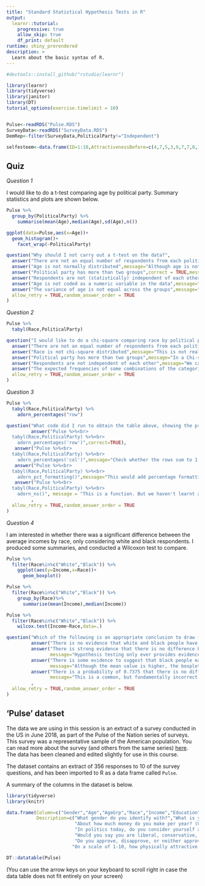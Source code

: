 ```yaml
---
title: "Standard Statistical Hypothesis Tests in R"
output: 
  learnr::tutorial:
    progressive: true
    allow_skip: true
    df_print: default
runtime: shiny_prerendered
description: >
  Learn about the basic syntax of R.
---
```



```r
#devtools::install_github("rstudio/learnr")

library(learnr)
library(tidyverse)
library(janitor)
library(DT)
tutorial_options(exercise.timelimit = 10)


Pulse<-readRDS("Pulse.RDS")
SurveyData<-readRDS("SurveyData.RDS")
DemRep<-filter(SurveyData,PoliticalParty!="Independent")

selfesteem<-data.frame(ID=1:10,AttractivenessBefore=c(4,7,5,3,9,7,7,8,1,10),AttractivenessAfter=c(8,7,4,7,9,8,5,9,10,8))

```


## Quiz

*Question 1*

I would like to do a t-test comparing age by political party. Summary statistics and plots are shown below.

```r
Pulse %>%
  group_by(PoliticalParty) %>%
    summarise(mean(Age),median(Age),sd(Age),n())
```

```r
ggplot(data=Pulse,aes(x=Age))+
  geom_histogram()+
    facet_wrap(~PoliticalParty)
```


```r
question("Why should I not carry out a t-test on the data?",
  answer("There are not an equal number of respondents from each political party",message="Although statistical power is highest when groups are equally sized, it is never a requirement to have equal numbers of responses"),
  answer("Age is not normally distributed",message="Although age is not perfectly normally distributed, the approximation to normality looks close enough in this data"),
  answer("Political party has more than two groups",correct = TRUE,message="We can only run a t-test when we have exactly two groups. We could filter our data to remove 'independents' and then run a t-test; or look at a different statistical method"),
  answer("Respondents are not (statistically) independent of each other",message="We can assume respondents from this survey are independent (of each other)"),
  answer("Age is not coded as a numeric variable in the data",message="AgeGrp is not a numeric variable, but Age is"),
  answer("The variance of age is not equal across the groups",message="Variance is approximately equal for all groups; and this is not a requirement for the t.test funtion in R"),
  allow_retry = TRUE,random_answer_order = TRUE
)
```
*Question 2*

```r
Pulse %>%
  tabyl(Race,PoliticalParty)
```


```r
question("I would like to do a chi-square comparing race by political party. A cross-tabulation is shown above. For what reason would it be innapropriate to to carry out a chi-square test on the data?",
  answer("There are not an equal number of respondents from each political party",message="Although statistical power is highest when groups are equally sized, it is never a requirement to have equal numbers of responses"),
  answer("Race is not chi-square distributed",message="This is not really a thing"),
  answer("Political party has more than two groups",message="In a Chi-square test there is no limit to the number of groups"),
  answer("Respondents are not independent of each other",message="We can assume respondents from this survey are independent"),
  answer("The expected frequencies of some combinations of the categories are very low",correct=TRUE,message="There are very low numbers of 'Asian','Latino' and 'Other' respondents which will cause problems. We could consider either filtering our data to include only 'White' and 'Black respondents; combining the 'Asian','Latino' and 'Other' categories together, or using a Fisher test"),
  allow_retry = TRUE,random_answer_order = TRUE
)
```
*Question 3*
```r
Pulse %>%
  tabyl(Race,PoliticalParty) %>%
    adorn_percentages("row")
```

```r
question("What code did I run to obtain the table above, showing the proportions of people supporting each political party within each race?",
         answer("Pulse %>%<br>
  tabyl(Race,PoliticalParty) %>%<br>
    adorn_percentages('row')",correct=TRUE),
   answer("Pulse %>%<br>
  tabyl(Race,PoliticalParty) %>%<br>
    adorn_percentages('col')",message="Check whether the rows sum to 1 or whether the columns sum to 1"),
   answer("Pulse %>%<br>
  tabyl(Race,PoliticalParty) %>%<br>
    adorn_pct_formatting()",message="This would add percentage formatting to a table, not calculate proportions"),
   answer("Pulse %>%<br>
  tabyl(Race,PoliticalParty) %>%<br>
    adorn_ns()", message = "This is a function. But we haven't learnt about it, so it probably isn't the right answer!")
         ,
  allow_retry = TRUE,random_answer_order = TRUE
)

```
*Question 4*

I am interested in whether there was a significant difference between the average incomes by race, only considering white and black respondents. I produced some summaries, and conducted a Wilcoxon test to compare.

```r
Pulse %>%
  filter(Race%in%c("White","Black")) %>%
    ggplot(aes(y=Income,x=Race))+
      geom_boxplot()

Pulse %>%
  filter(Race%in%c("White","Black")) %>%
    group_by(Race)%>%
      summarise(mean(Income),median(Income))

Pulse %>%
  filter(Race%in%c("White","Black")) %>%
    wilcox.test(Income~Race,data=.)
```

```r
question("Which of the following is an appropriate conclusion to draw from this analysis?",
         answer("There is no evidence that white and black people have different distributions of reported annual incomes",correct=TRUE),
         answer("There is strong evidence that there is no difference between distribution of reported incomes of white and black people",
                message="Hypothesis testing only ever provides evidence against the null hypothesis. It never provides evidence for the null hypothesis"),
         answer("There is some evidence to suggest that black people earn more on average than white people",
                message="Although the mean value is higher, the boxplots very clearly show that this is driven by a single observation"),
         answer("There is a probability of 0.7375 that there is no difference between the average income of white and black people",
                message="This is a common, but fundamentally incorrect, interpretation of p-values")
         ,
  allow_retry = TRUE,random_answer_order = TRUE
)

```



## 'Pulse' dataset 

The data we are using in this session is an extract of a survey conducted in the US in June 2018, as part of the Pulse of the Nation series of surveys. This survey was a representative sample of the American population. You can read more about the survey (and others from the same series) <a href="https://thepulseofthenation.com" target="_blank">here</a>. The data has been cleaned and edited slightly for use in this course.

The dataset contains an extract of 356 responses to 10 of the survey questions, and has been imported to R as a data frame called `Pulse`.

A summary of the columns in the dataset is below.

```r
library(tidyverse)
library(knitr)

data.frame(Column=c("Gender","Age","AgeGrp","Race","Income","Education","PoliticalParty","PoliticalView","ApproveTrump","Attractiveness"),
           Description=c("What gender do you identify with?","What is your age?","Age range","What is your race?",
                         "About how much money do you make per year? (USD)","What is your highest level of education?",
                         "In politics today, do you consider yourself a Democrat, a Republican, or Independent?",
                         "Would you say you are liberal, conservative, or moderate?",
                         "Do you approve, disapprove, or neither approve nor disapprove of how Donald Trump is handling his job as president?",
                        "On a scale of 1-10, how physically attractive do you consider yourself?")) %>% kable()

```


```r
DT::datatable(Pulse)
```

(You can use the arrow keys on your keyboard to scroll right in case the data table does not fit entirely on your screen)





